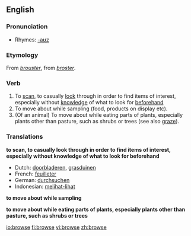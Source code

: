 ==English==

===Pronunciation===
*Rhymes: [[Rhymes:English:-aʊz|-aʊz]]

===Etymology===
From {{MF.}} ''[[brouster]]'', from {{OF.}} ''[[broster]]''.

===Verb===
{{en-verb|brows|ing}}

# To [[scan]], to casually [[look]] through in order to find items of interest, especially without [[knowledge]] of what to look for [[beforehand]]
# To move about while sampling (food, products on display etc).
# (Of an animal) To move about while eating parts of plants, especially plants other than pasture, such as shrubs or trees (see also [[graze]]).

===Translations===
'''to scan, to casually look through in order to find items of interest, especially without knowledge of what to look for beforehand'''
*Dutch: [[doorbladeren]], [[grasduinen]]
*French: [[feuilleter]]
*German: [[durchsuchen]]
*Indonesian: [[lihat|melihat-lihat]]

'''to move about while sampling'''

'''to move about while eating parts of plants, especially plants other than pasture, such as shrubs or trees'''

[[io:browse]]
[[fi:browse]]
[[vi:browse]]
[[zh:browse]]